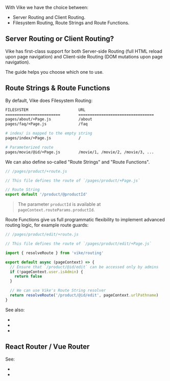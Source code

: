 
With Vike we have the choice between:
 - Server Routing and Client Routing.
 - Filesystem Routing, Route Strings and Route Functions.


## Server Routing or Client Routing?

Vike has first-class support for both Server-side Routing (full HTML reload upon page navigation) and Client-side Routing (DOM mutations upon page navigation).

The guide <Link href="/server-routing-vs-client-routing" noBreadcrumb /> helps you choose which one to use.


## Route Strings & Route Functions

By default, Vike does Filesystem Routing:

```bash
FILESYSTEM                      URL
========================        =================================
pages/about/+Page.js            /about
pages/faq/+Page.js              /faq

# index/ is mapped to the empty string
pages/index/+Page.js            /

# Parameterized route
pages/movie/@id/+Page.js        /movie/1, /movie/2, /movie/3, ...
```

We can also define so-called "Route Strings" and "Route Functions".

```js
// /pages/product/+route.js

// This file defines the route of `/pages/product/+Page.js`

// Route String
export default '/product/@productId'
```

> The parameter `productId` is available at `pageContext.routeParams.productId`.

Route Functions give us full programmatic flexibility to implement advanced routing logic, for example route guards:

```js
// /pages/product/edit/+route.js

// This file defines the route of `/pages/product/edit/+Page.js`

import { resolveRoute } from 'vike/routing'

export default async (pageContext) => {
  // Ensure that `/product/@id/edit` can be accessed only by admins
  if (!pageContext.user.isAdmin) {
    return false
  }

  // We can use Vike's Route String resolver
  return resolveRoute('/product/@id/edit', pageContext.urlPathname)
}
```

See also:
 - <Link href="/filesystem-routing" />
 - <Link href="/route-string" />
 - <Link href="/route-function" />


## React Router / Vue Router

See:
 - <Link href="/vue-router" />
 - <Link href="/react-router" />
